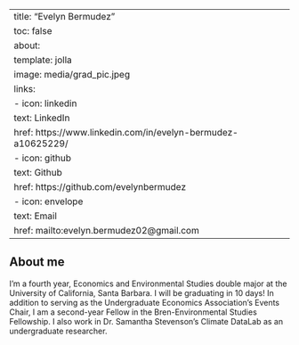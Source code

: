 <div>

---
title: "Evelyn Bermudez"
toc: false
about: 
  template: jolla
  image: media/grad_pic.jpeg
  links:
    - icon: linkedin
      text: LinkedIn
      href: https://www.linkedin.com/in/evelyn-bermudez-a10625229/
    - icon: github
      text: Github
      href: https://github.com/evelynbermudez
    - icon: envelope
      text: Email
      href: mailto:evelyn.bermudez02@gmail.com
---

</div>

## About me

I’m a fourth year, Economics and Environmental Studies double major at the University of California, Santa Barbara. I will be graduating in 10 days! In addition to serving as the Undergraduate Economics Association’s Events Chair, I am a second-year Fellow in the Bren-Environmental Studies Fellowship. I also work in Dr. Samantha Stevenson’s Climate DataLab as an undergraduate researcher.
